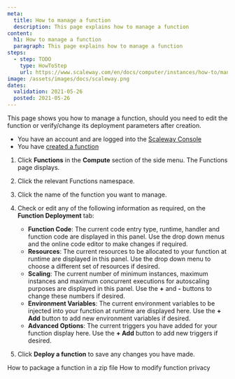 ```yaml
---
meta:
  title: How to manage a function
  description: This page explains how to manage a function
content:
  h1: How to manage a function
  paragraph: This page explains how to manage a function
steps:
  - step: TODO
    type: HowToStep
    url: https://www.scaleway.com/en/docs/computer/instances/how-to/manage-a-function
image: /assets/images/docs/scaleway.png
dates:
  validation: 2021-05-26
  posted: 2021-05-26
---
```


This page shows you how to manage a function, should you need to edit the function or verify/change its deployment parameters after creation.

<Message type="requirement">

  - You have an account and are logged into the [Scaleway Console](https://console.scaleway.com)
  - You have [created a function](/compute/functions/how-to/create-a-function/)

</Message>


1. Click **Functions** in the **Compute** section of the side menu. The Functions page displays.

2. Click the relevant Functions namespace. 

3. Click the name of the function you want to manage.

  <Lightbox src="scaleway-manage-function.png" alt="" />

4. Check or edit any of the following information as required, on the **Function Deployment** tab:
    - **Function Code**: The current code entry type, runtime, handler and function code are displayed in this panel. Use the drop down menus and the online code editor to make changes if required.
    - **Resources**: The current resources to be allocated to your function at runtime are displayed in this panel. Use the drop down menu to choose a different set of resources if desired.
    - **Scaling**: The current number of minimum instances, maximum instances and maximum concurrent executions for autoscaling purposes are displayed in this panel. Use the **+** and **-** buttons to change these numbers if desired.
    - **Environment Variables**: The current environment variables to be injected into your function at runtime are displayed here.  Use the **+ Add** button to add new environment variables if desired.
    - **Advanced Options**: The current triggers you have added for your function display here. Use the **+ Add** button to add new triggers if desired.

5. Click **Deploy a function** to save any changes you have made.

<Navigation>
  <PreviousButton to="/compute/functions/how-to/package-function-in-zip/">How to package a function in a zip file</PreviousButton>
  <NextButton to="/compute/functions/how-to/modify-function-privacy/">How to modify function privacy</NextButton>
</Navigation>
